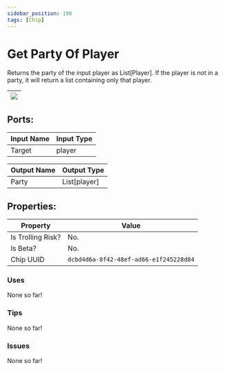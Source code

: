 ```yaml
---
sidebar_position: 190
tags: [Chip]
---
```


# Get Party Of Player


Returns the party of the input player as List[Player]. If the player is not in a party, it will return a list containing only that player.

| ![](https://images-ext-2.discordapp.net/external/MPmIaQzlEPmgGWlgi-WxBBXt0Bjv_zWPkg1y1f_sy3s/https/www.recroomcircuits.com/image/circuit/absolute-value?width=206&height=108) |
|-----|

## Ports:

| Input Name | Input Type |
|-----------|-----------|
| Target | player |

| Output Name | Output Type |
|-----------|-----------|
| Party | List[player] |

## Properties:

| Property  | Value |
|-------------------|-----------|
| Is Trolling Risk? | No. |
| Is Beta? | No. |
| Chip UUID | `dcbd4d6a-8f42-48ef-ad66-e1f245228d84` |

### Uses

None so far!

### Tips

None so far!

### Issues

None so far!